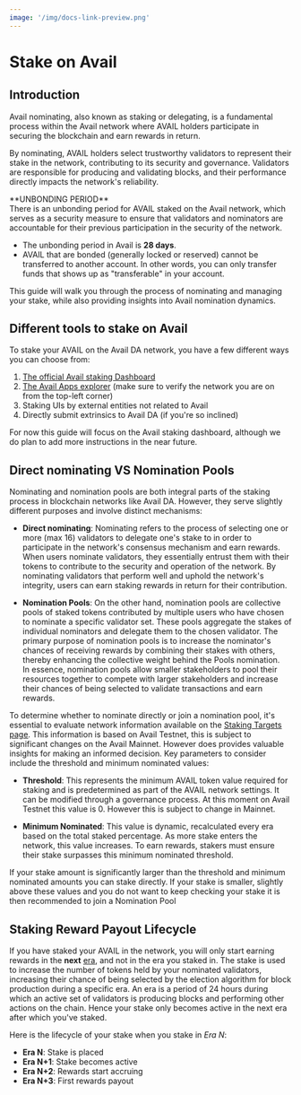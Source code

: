 ```yaml
---
image: '/img/docs-link-preview.png'
---
```



# Stake on Avail

## Introduction

Avail nominating, also known as staking or delegating, is a fundamental process within 
the Avail network where AVAIL holders participate in securing the blockchain and earn 
rewards in return.

By nominating, AVAIL holders select trustworthy validators to represent their stake in 
the network, contributing to its security and governance.
Validators are responsible for producing and validating blocks, and their performance 
directly impacts the network's reliability.

<Callout type="info">
**UNBONDING PERIOD**<br/>
There is an unbonding period for AVAIL staked on the Avail network, which serves as a security measure to ensure that validators and nominators are accountable for their previous participation in the security of the network.

- The unbonding period in Avail is **28 days**.
- AVAIL that are bonded (generally locked or reserved) cannot be transferred to another account. In other words, you can only transfer funds that shows up as "transferable" in your account.
</Callout>

This guide will walk you through the process of nominating and managing your stake, while also providing insights into Avail nomination dynamics.


## Different tools to stake on Avail

To stake your AVAIL on the Avail DA network, you have a few different ways you can choose from:

1. [The official Avail staking Dashboard](https://staking.availproject.org/#/overview)
2. [The Avail Apps explorer](https://explorer.availproject.org/#/staking) (make sure to verify the network you are on from the top-left corner)
3. Staking UIs by external entities not related to Avail
4. Directly submit extrinsics to Avail DA (if you're so inclined)

For now this guide will focus on the Avail staking dashboard, although we do plan
to add more instructions in the near future.

## Direct nominating VS Nomination Pools
Nominating and nomination pools are both integral parts of the staking process in blockchain networks like Avail DA. However, they serve slightly different purposes and involve distinct mechanisms:

- **Direct nominating**: Nominating refers to the process of selecting one or more (max 16) validators to delegate one's stake to in order to participate in the network's consensus mechanism and earn rewards. When users nominate validators, they essentially entrust them with their tokens to contribute to the security and operation of the network. By nominating validators that perform well and uphold the network's integrity, users can earn staking rewards in return for their contribution.

- **Nomination Pools**: On the other hand, nomination pools are collective pools of staked tokens contributed by multiple users who have chosen to nominate a specific validator set. These pools aggregate the stakes of individual nominators and delegate them to the chosen validator.
The primary purpose of nomination pools is to increase the nominator's chances of receiving rewards by combining their stakes with others, thereby enhancing the collective weight behind the Pools nomination.<br/>
In essence, nomination pools allow smaller stakeholders to pool their resources together to compete with larger stakeholders and increase their chances of being selected to validate transactions and earn rewards.

To determine whether to nominate directly or join a nomination pool, it's essential to evaluate network information available on the [<ins>Staking Targets page</ins>](https://explorer.availproject.org/#/staking/targets). This information is based on Avail Testnet, this is subject 
to significant changes on the Avail Mainnet. However does provides valuable insights for making an informed decision. Key parameters to consider include the threshold and minimum nominated values:

- **Threshold**: This represents the minimum AVAIL token value required for staking and is predetermined as part of the AVAIL network settings. It can be modified through a governance process. At this moment on Avail Testnet this value is 0. However this is subject to change in Mainnet.

- **Minimum Nominated**: This value is dynamic, recalculated every era based on the total staked percentage. As more stake enters the network, this value increases. To earn rewards, stakers must ensure their stake surpasses this minimum nominated threshold.

If your stake amount is significantly larger than the threshold and minimum nominated amounts you can stake directly. If your stake is smaller, slightly above these values and you do not want to keep checking your stake it is then recommended to join a Nomination Pool

## Staking Reward Payout Lifecycle

If you have staked your AVAIL in the network, you will only start earning rewards in the **next** [era](/docs/glossary#era), and not in the era you staked in. The stake is used to increase the number of tokens held by your nominated validators, increasing their chance of being selected by the election algorithm for block production during a specific era. An era is a period of 24 hours during which an active set of validators is producing blocks and performing other actions on the chain. Hence your stake only becomes active in the next era after which you've staked.

Here is the lifecycle of your stake when you stake in _Era N_:

- **Era N**: Stake is placed
- **Era N+1**: Stake becomes active
- **Era N+2**: Rewards start accruing
- **Era N+3**: First rewards payout
